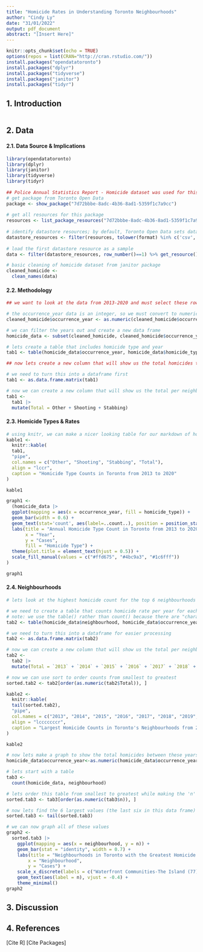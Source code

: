```yaml
---
title: "Homicide Rates in Understanding Toronto Neighbourhoods"
author: "Cindy Ly"
date: "31/01/2022"
output: pdf_document
abstract: "[Insert Here]"
---
```


```r
knitr::opts_chunk$set(echo = TRUE)
options(repos = list(CRAN="http://cran.rstudio.com/"))
install.packages("opendatatoronto")
install.packages("dplyr")
install.packages("tidyverse")
install.packages("janitor")
install.packages("tidyr")
```

## 1. Introduction


```r
```

## 2. Data


#### 2.1. Data Source & Implications


```r
library(opendatatoronto)
library(dplyr)
library(janitor)
library(tidyverse)
library(tidyr)
 
## Police Annual Statistics Report - Homicide dataset was used for this paper
# get package from Toronto Open Data
package <- show_package("7d72bbbe-8adc-4b36-8ad1-5359f1c7a9cc")
 
# get all resources for this package
resources <- list_package_resources("7d72bbbe-8adc-4b36-8ad1-5359f1c7a9cc")
 
# identify datastore resources; by default, Toronto Open Data sets datastore resource format to CSV for non-geospatial and GeoJSON for geospatial resources
datastore_resources <- filter(resources, tolower(format) %in% c('csv', 'geojson'))
 
# load the first datastore resource as a sample
data <- filter(datastore_resources, row_number()==1) %>% get_resource()

# basic cleaning of homicide dataset from janitor package
cleaned_homicide <-
  clean_names(data)
```

#### 2.2. Methodology


```r

## we want to look at the data from 2013-2020 and must select these rows

# the occurrence_year data is an integer, so we must convert to numeric before filtering
cleaned_homicide$occurrence_year <- as.numeric(cleaned_homicide$occurrence_year)

# we can filter the years out and create a new data frame
homicide_data <- subset(cleaned_homicide, cleaned_homicide$occurrence_year > 2012)

# lets create a table that includes homicide type and year
tab1 <- table(homicide_data$occurrence_year, homicide_data$homicide_type)

## now lets create a new column that will show us the total homicides that year

# we need to turn this into a dataframe first
tab1 <- as.data.frame.matrix(tab1) 

# now we can create a new column that will show us the total per neighbourhood
tab1 <-
  tab1 |>
  mutate(Total = Other + Shooting + Stabbing)
```

#### 2.3. Homicide Types & Rates


```r

# using knitr, we can make a nicer looking table for our markdown of homicide types
kable1 <-
  knitr::kable(
  tab1,
  "pipe",
  col.names = c("Other", "Shooting", "Stabbing", "Total"),
  align = "lccr",
  caption = "Homicide Type Counts in Toronto from 2013 to 2020"
)

kable1
```

```r

graph1 <-
  (homicide_data |> 
  ggplot(mapping = aes(x = occurrence_year, fill = homicide_type)) +
  geom_bar(width = 0.6) +
  geom_text(stat='count', aes(label=..count..), position = position_stack(vjust = 0.5)) +
  labs(title = "Annual Homicide Type Count in Toronto from 2013 to 2020", 
       x = "Year", 
       y = "Cases",
       fill = "Homicide Type") +
  theme(plot.title = element_text(hjust = 0.5)) +
  scale_fill_manual(values = c("#ffd675", "#4bc9a3", "#1c6fff"))
)

graph1
```

#### 2.4. Neighbourhoods
```r
# lets look at the highest homicide count for the top 6 neighbourhoods from 2013 to 2020

# we need to create a table that counts homicide rate per year for each neighbourhood
# note: we use the table() rather than count() because there are "character" classes and not "numeric"
tab2 <- table(homicide_data$neighbourhood, homicide_data$occurrence_year)

# we need to turn this into a dataframe for easier processing
tab2 <- as.data.frame.matrix(tab2) 

# now we can create a new column that will show us the total per neighbourhood
tab2 <-
  tab2 |>
  mutate(Total = `2013` + `2014` + `2015` + `2016` + `2017` + `2018` + `2019` + `2020`)

# now we can use sort to order counts from smallest to greatest
sorted.tab2 <- tab2[order(as.numeric(tab2$Total)), ]
```


```r
kable2 <- 
  knitr::kable(
  tail(sorted.tab2),
  "pipe",
  col.names = c("2013", "2014", "2015", "2016", "2017", "2018", "2019", "2020", "Total"),
  align = "lcccccccr",
  caption = "Largest Homicide Counts in Toronto's Neighbourhoods from 2013 to 2020"
)

kable2
```

```r
# now lets make a graph to show the total homicides between these years per neighbourhood
homicide_data$occurrence_year<-as.numeric(homicide_data$occurrence_year)

# lets start with a table 
tab3 <-
  count(homicide_data, neighbourhood)

# lets order this table from smallest to greatest while making the 'n' column numeric
sorted.tab3 <- tab3[order(as.numeric(tab3$n)), ]

# now lets find the 6 largest values (the last six in this data frame)
sorted.tab3 <- tail(sorted.tab3)
```


```r

# we can now graph all of these values 
graph2 <-
  sorted.tab3 |> 
    ggplot(mapping = aes(x = neighbourhood, y = n)) +
    geom_bar(stat = "identity", width = 0.7) +
    labs(title = "Neighbourhoods in Toronto with the Greatest Homicide Cases from 2013 to 2020", 
        x = "Neighbourhood", 
        y = "Cases") +
    scale_x_discrete(labels = c("Waterfront Communities-The Island (77)" = "The Island", "West Humber-Clairville (1)" = "W. Humber Clairville", "Weston (113)" = "Weston", "Bay Street Corridor (76)" = "Bay St. Corridor", "Mount Olive-Silverstone-Jamestown (2)" = "Smithfield", "Moss Park (73)" = "Moss Park")) +
    geom_text(aes(label = n), vjust = -0.4) +
    theme_minimal()
graph2
```

## 3. Discussion

## 4. References

[Cite R]
[Cite Packages]
